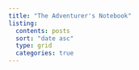 ```yaml
---
title: "The Adventurer's Notebook"
listing:
  contents: posts
  sort: "date asc"
  type: grid
  categories: true
---
```

